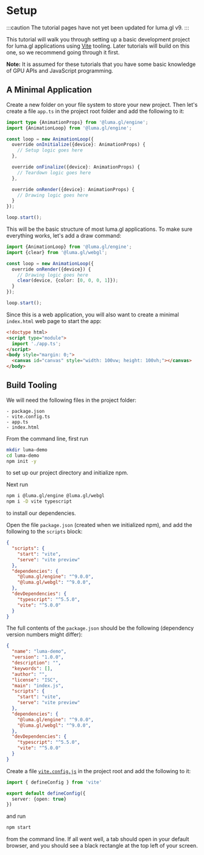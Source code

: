 # Setup

:::caution
The tutorial pages have not yet been updated for luma.gl v9. 
:::

This tutorial will walk you through setting up a basic development project for luma.gl applications using [Vite](https://vitejs.dev/) tooling. Later tutorials will build on this one, so we recommend going through it first.

**Note:** It is assumed for these tutorials that you have some basic knowledge of GPU APIs and JavaScript programming.

## A Minimal Application

Create a new folder on your file system to store your new project. 
Then let's create a file `app.ts` in the project root folder and add the following to it:

```typescript
import type {AnimationProps} from '@luma.gl/engine';
import {AnimationLoop} from '@luma.gl/engine';

const loop = new AnimationLoop({
  override onInitialize({device}: AnimationProps) {
    // Setup logic goes here
  },

  override onFinalize({device}: AnimationProps) {
    // Teardown logic goes here
  },

  override onRender({device}: AnimationProps) {
    // Drawing logic goes here
  }
});

loop.start();
```

This will be the basic structure of most luma.gl applications. 
To make sure everything works, let's add a draw command:

```typescript
import {AnimationLoop} from '@luma.gl/engine';
import {clear} from '@luma.gl/webgl';

const loop = new AnimationLoop({
  override onRender({device}) {
    // Drawing logic goes here
    clear(device, {color: [0, 0, 0, 1]});
  }
});

loop.start();
```

Since this is a web application, you will also want to create a minimal `index.html` web page to start the app:

```html
<!doctype html>
<script type="module">
  import './app.ts';
</script>
<body style="margin: 0;">
  <canvas id="canvas" style="width: 100vw; height: 100vh;"></canvas>
</body>
```


## Build Tooling

We will need the following files in the project folder:

```
- package.json
- vite.config.ts
- app.ts
- index.html
```

From the command line, first run

```bash
mkdir luma-demo
cd luma-demo
npm init -y
```

to set up our project directory and initialize npm.

Next run

```bash
npm i @luma.gl/engine @luma.gl/webgl
npm i -D vite typescript
```

to install our dependencies.

Open the file `package.json` (created when we initialized npm), and add the following to the `scripts` block:

```json
{
  "scripts": {
    "start": "vite",
    "serve": "vite preview"
  },
  "dependencies": {
    "@luma.gl/engine": "^9.0.0",
    "@luma.gl/webgl": "^9.0.0",
  },
  "devDependencies": {
    "typescript": "^5.5.0",
    "vite": "^5.0.0"
  }
}
```

The full contents of the `package.json` should be the following (dependency version numbers might differ):

```json
{
  "name": "luma-demo",
  "version": "1.0.0",
  "description": "",
  "keywords": [],
  "author": "",
  "license": "ISC",
  "main": "index.js",
  "scripts": {
    "start": "vite",
    "serve": "vite preview"
  },
  "dependencies": {
    "@luma.gl/engine": "^9.0.0",
    "@luma.gl/webgl": "^9.0.0",
  },
  "devDependencies": {
    "typescript": "^5.5.0",
    "vite": "^5.0.0"
  }
}
```

Create a file [`vite.config.js`](https://vitejs.dev/config/) in the project root and add the following to it:

```typescript
import { defineConfig } from 'vite'

export default defineConfig({
  server: {open: true}
})
```

and run

```bash
npm start
```

from the command line. If all went well, a tab should open in your default browser, 
and you should see a black rectangle at the top left of your screen.

